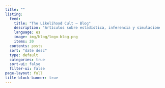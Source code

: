 ```yaml
---
title: ""
listing:
  feed: 
    title: "The Likelihood Cult – Blog"
    description: "Artículos sobre estadística, inferencia y simulaciones"
    language: es
    image: img/blog/logo-blog.png
    items: 20
  contents: posts
  sort: "date desc"
  type: default
  categories: true
  sort-ui: false
  filter-ui: false
page-layout: full
title-block-banner: true
---
```



